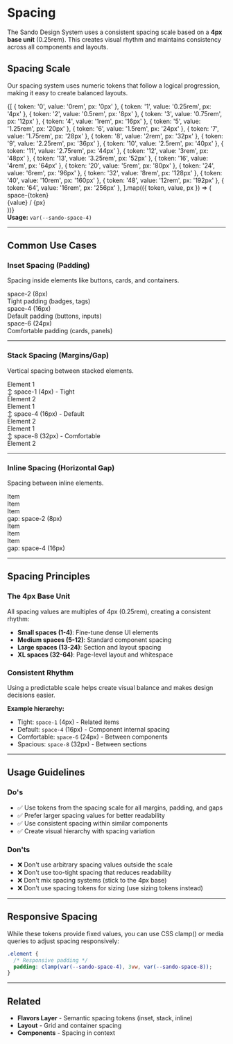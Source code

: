 
<Meta title="Foundations/Spacing" />

# Spacing

The Sando Design System uses a consistent spacing scale based on a **4px base unit** (0.25rem). This creates visual rhythm and maintains consistency across all components and layouts.

## Spacing Scale

Our spacing system uses numeric tokens that follow a logical progression, making it easy to create balanced layouts.

<div style={{ marginTop: '32px' }}>
  {[
    { token: '0', value: '0rem', px: '0px' },
    { token: '1', value: '0.25rem', px: '4px' },
    { token: '2', value: '0.5rem', px: '8px' },
    { token: '3', value: '0.75rem', px: '12px' },
    { token: '4', value: '1rem', px: '16px' },
    { token: '5', value: '1.25rem', px: '20px' },
    { token: '6', value: '1.5rem', px: '24px' },
    { token: '7', value: '1.75rem', px: '28px' },
    { token: '8', value: '2rem', px: '32px' },
    { token: '9', value: '2.25rem', px: '36px' },
    { token: '10', value: '2.5rem', px: '40px' },
    { token: '11', value: '2.75rem', px: '44px' },
    { token: '12', value: '3rem', px: '48px' },
    { token: '13', value: '3.25rem', px: '52px' },
    { token: '16', value: '4rem', px: '64px' },
    { token: '20', value: '5rem', px: '80px' },
    { token: '24', value: '6rem', px: '96px' },
    { token: '32', value: '8rem', px: '128px' },
    { token: '40', value: '10rem', px: '160px' },
    { token: '48', value: '12rem', px: '192px' },
    { token: '64', value: '16rem', px: '256px' },
  ].map(({ token, value, px }) => (
    <div
      key={token}
      style={{
        display: 'flex',
        alignItems: 'center',
        gap: '24px',
        padding: '12px 16px',
        borderBottom: '1px solid var(--sando-color-border-muted)',
      }}
    >
      <div
        style={{
          fontFamily: 'monospace',
          fontSize: '12px',
          color: 'var(--sando-color-text-caption)',
          minWidth: '60px',
        }}
      >
        space-{token}
      </div>
      <div
        style={{
          flex: '0 0 auto',
          display: 'flex',
          alignItems: 'center',
        }}
      >
        <div
          style={{
            width: `var(--sando-space-${token})`,
            height: '24px',
            backgroundColor: 'var(--sando-color-brand-500)',
            borderRadius: '2px',
          }}
        />
      </div>
      <div
        style={{
          fontFamily: 'monospace',
          fontSize: '11px',
          color: 'var(--sando-color-text-muted)',
          minWidth: '120px',
        }}
      >
        {value} / {px}
      </div>
    </div>
  ))}
</div>

<div style={{ marginTop: '16px', padding: '12px', backgroundColor: 'var(--sando-color-background-emphasis)', borderRadius: '8px', fontSize: '14px' }}>
  <strong>Usage:</strong> <code style={{ fontFamily: 'monospace', fontSize: '13px' }}>var(--sando-space-4)</code>
</div>

---

## Common Use Cases

### Inset Spacing (Padding)

Spacing inside elements like buttons, cards, and containers.

<div style={{ marginTop: '24px', display: 'flex', flexDirection: 'column', gap: '16px' }}>
  <div style={{ display: 'flex', alignItems: 'center', gap: '16px' }}>
    <div
      style={{
        padding: 'var(--sando-space-2)',
        backgroundColor: 'var(--sando-color-brand-100)',
        border: '2px solid var(--sando-color-brand-500)',
        borderRadius: '4px',
        fontFamily: 'monospace',
        fontSize: '12px',
      }}
    >
      space-2 (8px)
    </div>
    <span style={{ fontSize: '14px', color: 'var(--sando-color-text-caption)' }}>
      Tight padding (badges, tags)
    </span>
  </div>

  <div style={{ display: 'flex', alignItems: 'center', gap: '16px' }}>
    <div
      style={{
        padding: 'var(--sando-space-4)',
        backgroundColor: 'var(--sando-color-brand-100)',
        border: '2px solid var(--sando-color-brand-500)',
        borderRadius: '4px',
        fontFamily: 'monospace',
        fontSize: '12px',
      }}
    >
      space-4 (16px)
    </div>
    <span style={{ fontSize: '14px', color: 'var(--sando-color-text-caption)' }}>
      Default padding (buttons, inputs)
    </span>
  </div>

  <div style={{ display: 'flex', alignItems: 'center', gap: '16px' }}>
    <div
      style={{
        padding: 'var(--sando-space-6)',
        backgroundColor: 'var(--sando-color-brand-100)',
        border: '2px solid var(--sando-color-brand-500)',
        borderRadius: '4px',
        fontFamily: 'monospace',
        fontSize: '12px',
      }}
    >
      space-6 (24px)
    </div>
    <span style={{ fontSize: '14px', color: 'var(--sando-color-text-caption)' }}>
      Comfortable padding (cards, panels)
    </span>
  </div>
</div>

---

### Stack Spacing (Margins/Gap)

Vertical spacing between stacked elements.

<div style={{ marginTop: '24px' }}>
  <div style={{ marginBottom: 'var(--sando-space-1)' }}>
    <div style={{ padding: '12px', backgroundColor: 'var(--sando-color-background-surface)', borderRadius: '4px', fontSize: '14px' }}>
      Element 1
    </div>
  </div>
  <div style={{ fontFamily: 'monospace', fontSize: '11px', color: 'var(--sando-color-text-caption)', marginBottom: 'var(--sando-space-1)', textAlign: 'center' }}>
    ↕ space-1 (4px) - Tight
  </div>
  <div>
    <div style={{ padding: '12px', backgroundColor: 'var(--sando-color-background-surface)', borderRadius: '4px', fontSize: '14px' }}>
      Element 2
    </div>
  </div>
</div>

<div style={{ marginTop: '32px' }}>
  <div style={{ marginBottom: 'var(--sando-space-4)' }}>
    <div style={{ padding: '12px', backgroundColor: 'var(--sando-color-background-surface)', borderRadius: '4px', fontSize: '14px' }}>
      Element 1
    </div>
  </div>
  <div style={{ fontFamily: 'monospace', fontSize: '11px', color: 'var(--sando-color-text-caption)', marginBottom: 'var(--sando-space-4)', textAlign: 'center' }}>
    ↕ space-4 (16px) - Default
  </div>
  <div>
    <div style={{ padding: '12px', backgroundColor: 'var(--sando-color-background-surface)', borderRadius: '4px', fontSize: '14px' }}>
      Element 2
    </div>
  </div>
</div>

<div style={{ marginTop: '32px' }}>
  <div style={{ marginBottom: 'var(--sando-space-8)' }}>
    <div style={{ padding: '12px', backgroundColor: 'var(--sando-color-background-surface)', borderRadius: '4px', fontSize: '14px' }}>
      Element 1
    </div>
  </div>
  <div style={{ fontFamily: 'monospace', fontSize: '11px', color: 'var(--sando-color-text-caption)', marginBottom: 'var(--sando-space-8)', textAlign: 'center' }}>
    ↕ space-8 (32px) - Comfortable
  </div>
  <div>
    <div style={{ padding: '12px', backgroundColor: 'var(--sando-color-background-surface)', borderRadius: '4px', fontSize: '14px' }}>
      Element 2
    </div>
  </div>
</div>

---

### Inline Spacing (Horizontal Gap)

Spacing between inline elements.

<div style={{ marginTop: '24px', display: 'flex', gap: 'var(--sando-space-2)', alignItems: 'center', padding: '16px', backgroundColor: 'var(--sando-color-background-surface)', borderRadius: '8px' }}>
  <div style={{ padding: '8px 16px', backgroundColor: 'var(--sando-color-brand-500)', color: 'white', borderRadius: '4px', fontSize: '14px' }}>
    Item
  </div>
  <div style={{ padding: '8px 16px', backgroundColor: 'var(--sando-color-brand-500)', color: 'white', borderRadius: '4px', fontSize: '14px' }}>
    Item
  </div>
  <div style={{ padding: '8px 16px', backgroundColor: 'var(--sando-color-brand-500)', color: 'white', borderRadius: '4px', fontSize: '14px' }}>
    Item
  </div>
  <div style={{ fontFamily: 'monospace', fontSize: '11px', color: 'var(--sando-color-text-caption)', marginLeft: 'auto' }}>
    gap: space-2 (8px)
  </div>
</div>

<div style={{ marginTop: '16px', display: 'flex', gap: 'var(--sando-space-4)', alignItems: 'center', padding: '16px', backgroundColor: 'var(--sando-color-background-surface)', borderRadius: '8px' }}>
  <div style={{ padding: '8px 16px', backgroundColor: 'var(--sando-color-brand-500)', color: 'white', borderRadius: '4px', fontSize: '14px' }}>
    Item
  </div>
  <div style={{ padding: '8px 16px', backgroundColor: 'var(--sando-color-brand-500)', color: 'white', borderRadius: '4px', fontSize: '14px' }}>
    Item
  </div>
  <div style={{ padding: '8px 16px', backgroundColor: 'var(--sando-color-brand-500)', color: 'white', borderRadius: '4px', fontSize: '14px' }}>
    Item
  </div>
  <div style={{ fontFamily: 'monospace', fontSize: '11px', color: 'var(--sando-color-text-caption)', marginLeft: 'auto' }}>
    gap: space-4 (16px)
  </div>
</div>

---

## Spacing Principles

### The 4px Base Unit

All spacing values are multiples of 4px (0.25rem), creating a consistent rhythm:

- **Small spaces (1-4)**: Fine-tune dense UI elements
- **Medium spaces (5-12)**: Standard component spacing
- **Large spaces (13-24)**: Section and layout spacing
- **XL spaces (32-64)**: Page-level layout and whitespace

### Consistent Rhythm

Using a predictable scale helps create visual balance and makes design decisions easier.

<div style={{ marginTop: '24px', padding: '16px', backgroundColor: 'var(--sando-color-background-emphasis)', borderRadius: '8px' }}>
  <strong>Example hierarchy:</strong>
  <ul style={{ marginTop: '8px', marginBottom: '0', fontSize: '14px', lineHeight: '1.6' }}>
    <li>Tight: <code>space-1</code> (4px) - Related items</li>
    <li>Default: <code>space-4</code> (16px) - Component internal spacing</li>
    <li>Comfortable: <code>space-6</code> (24px) - Between components</li>
    <li>Spacious: <code>space-8</code> (32px) - Between sections</li>
  </ul>
</div>

---

## Usage Guidelines

### Do's

- ✅ Use tokens from the spacing scale for all margins, padding, and gaps
- ✅ Prefer larger spacing values for better readability
- ✅ Use consistent spacing within similar components
- ✅ Create visual hierarchy with spacing variation

### Don'ts

- ❌ Don't use arbitrary spacing values outside the scale
- ❌ Don't use too-tight spacing that reduces readability
- ❌ Don't mix spacing systems (stick to the 4px base)
- ❌ Don't use spacing tokens for sizing (use sizing tokens instead)

---

## Responsive Spacing

While these tokens provide fixed values, you can use CSS clamp() or media queries to adjust spacing responsively:

```css
.element {
  /* Responsive padding */
  padding: clamp(var(--sando-space-4), 3vw, var(--sando-space-8));
}
```

---

## Related

- **Flavors Layer** - Semantic spacing tokens (inset, stack, inline)
- **Layout** - Grid and container spacing
- **Components** - Spacing in context
